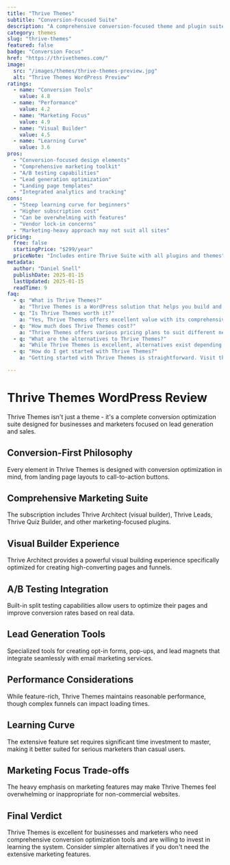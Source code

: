 ```yaml
---
title: "Thrive Themes"
subtitle: "Conversion-Focused Suite"
description: "A comprehensive conversion-focused theme and plugin suite designed for marketers and businesses who prioritize lead generation and sales optimization."
category: themes
slug: "thrive-themes"
featured: false
badge: "Conversion Focus"
href: "https://thrivethemes.com/"
image:
  src: "/images/themes/thrive-themes-preview.jpg"
  alt: "Thrive Themes WordPress Preview"
ratings:
  - name: "Conversion Tools"
    value: 4.8
  - name: "Performance"
    value: 4.2
  - name: "Marketing Focus"
    value: 4.9
  - name: "Visual Builder"
    value: 4.5
  - name: "Learning Curve"
    value: 3.6
pros:
  - "Conversion-focused design elements"
  - "Comprehensive marketing toolkit"
  - "A/B testing capabilities"
  - "Lead generation optimization"
  - "Landing page templates"
  - "Integrated analytics and tracking"
cons:
  - "Steep learning curve for beginners"
  - "Higher subscription cost"
  - "Can be overwhelming with features"
  - "Vendor lock-in concerns"
  - "Marketing-heavy approach may not suit all sites"
pricing:
  free: false
  startingPrice: "$299/year"
  priceNote: "Includes entire Thrive Suite with all plugins and themes"
metadata:
  author: "Daniel Snell"
  publishDate: 2025-01-15
  lastUpdated: 2025-01-15
  readTime: 9
faq:
  - q: "What is Thrive Themes?"
    a: "Thrive Themes is a WordPress solution that helps you build and optimize your website with powerful features and excellent performance."
  - q: "Is Thrive Themes worth it?"
    a: "Yes, Thrive Themes offers excellent value with its comprehensive feature set, regular updates, and reliable support. It's a solid investment for serious WordPress users."
  - q: "How much does Thrive Themes cost?"
    a: "Thrive Themes offers various pricing plans to suit different needs. Check their official website for current pricing and special offers."
  - q: "What are the alternatives to Thrive Themes?"
    a: "While Thrive Themes is excellent, alternatives exist depending on your specific needs. Consider your requirements for features, budget, and ease of use when comparing options."
  - q: "How do I get started with Thrive Themes?"
    a: "Getting started with Thrive Themes is straightforward. Visit their official website, choose a plan that fits your needs, and follow their setup documentation or tutorials."

---
```


# Thrive Themes WordPress Review

Thrive Themes isn't just a theme - it's a complete conversion optimization suite designed for businesses and marketers focused on lead generation and sales.

## Conversion-First Philosophy

Every element in Thrive Themes is designed with conversion optimization in mind, from landing page layouts to call-to-action buttons.

## Comprehensive Marketing Suite

The subscription includes Thrive Architect (visual builder), Thrive Leads, Thrive Quiz Builder, and other marketing-focused plugins.

## Visual Builder Experience

Thrive Architect provides a powerful visual building experience specifically optimized for creating high-converting pages and funnels.

## A/B Testing Integration

Built-in split testing capabilities allow users to optimize their pages and improve conversion rates based on real data.

## Lead Generation Tools

Specialized tools for creating opt-in forms, pop-ups, and lead magnets that integrate seamlessly with email marketing services.

## Performance Considerations

While feature-rich, Thrive Themes maintains reasonable performance, though complex funnels can impact loading times.

## Learning Curve

The extensive feature set requires significant time investment to master, making it better suited for serious marketers than casual users.

## Marketing Focus Trade-offs

The heavy emphasis on marketing features may make Thrive Themes feel overwhelming or inappropriate for non-commercial websites.

## Final Verdict

Thrive Themes is excellent for businesses and marketers who need comprehensive conversion optimization tools and are willing to invest in learning the system. Consider simpler alternatives if you don't need the extensive marketing features.
